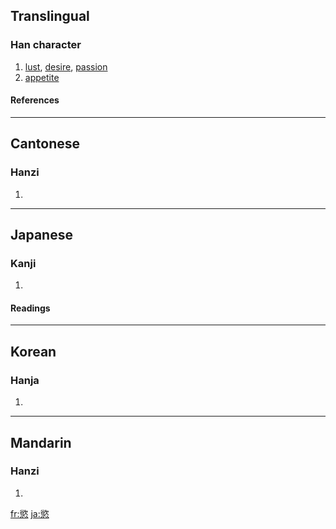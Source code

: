 {{see|欲}}

==Translingual==
===Han character===
{{Han char|rn=61|rad=心|as=11|sn=15|four=8733<sub>8</sub>|canj=金人心 (COP)}}
# [[lust]], [[desire]], [[passion]]
# [[appetite]]
====References====
{{Han ref|kx=0401.180|dkj=11163|dj=0741.070|hdz=42343.110|uh=617E|ud=24958|bh=BCA4|bd=48292}}
----
==Cantonese==
===Hanzi===
{{yue-hanzi|jyut=|y=yuk6}}
# {{defn|Cantonese}}
----
==Japanese==
===Kanji===
{{ja-kanji|grade=|rs=心11}}
# {{defn|Japanese}} 
====Readings====
{{ja-readings|on=[[よく]] (yoku)|kun=[[このみ]] (konomi), [[むさぼる]] (musaboru)}}
----
==Korean==
===Hanja===
{{ko-hanja|hangeul=욕|eumhun=|rv=yok|mr=yok|y=yok}}
# {{defn|Korean}}
----
==Mandarin==
===Hanzi===
{{cmn-hanzi|pin=[[yù]] ([[yu4]])|wg=yü<sup>4</sup>}}
# {{defn|Mandarin}}

[[fr:慾]]
[[ja:慾]]